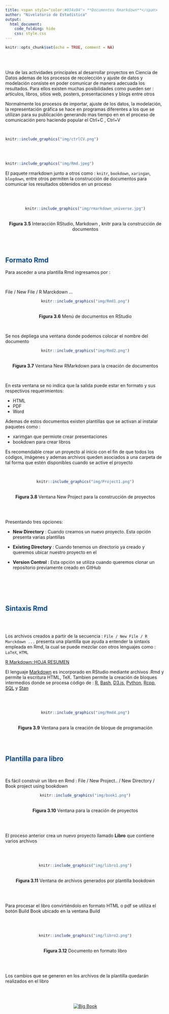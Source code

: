 ```yaml
---
title: <span style="color:#034a94"> **Documentos Rmarkdown**</span>
author: "Nivelatorio de Estadística"
output:
  html_document:
    code_folding: hide
    css: style.css
---
```


```r
knitr::opts_chunk$set(echo = TRUE, comment = NA)
```

<br/><br/>

Una de las actividades principales al desarrollar proyectos en Ciencia de Datos ademas de los procesos de recolección y ajuste de datos y modelación consiste en poder comunicar de manera adecuada los resultados. Para ellos existen muchas posibilidades como pueden ser : artículos, libros, sitios web, posters, presentaciones y blogs entre otros 

Normalmente los procesos de importar, ajuste de los datos, la modelación, la representación gráfica se hace en programas diferentes a los que se utilizan para su publicación generando mas tiempo en en el proceso de comunicación pero haciendo popular el Ctrl+C , Ctrl+V

<br/>

```r
knitr::include_graphics("img/ctrlCV.png")
```
  

<br/><br/>

<div class="row">
  <div class="col-sm-2">
  

```r
knitr::include_graphics("img/Rmd.jpeg")
```
</div>
<div class="col-sm-10">

El paquete rmarkdown junto a otros como : `knitr`, `bookdown`, `xaringan`, `blogdown`, entre otros permiten la construcción de documentos para comunicar los resultados obtenidos en un proceso 

</div>
</div>



<br/><br/>

<center>
```r
knitr::include_graphics("img/rmarkdown_universe.jpg")
```
<br/>
**Figura 3.5**  Interacción RStudio, Markdown , knitr para la construcción de documentos 
</center>

<br/><br/>

## <span style="color:#034a94">**Formato Rmd**</span>

Para asceder a una plantilla Rmd ingresamos por :

<br/>

File / New File / R Marckdown ...

<center>
```r
knitr::include_graphics("img/Rmd1.png")
```
<br/>
**Figura 3.6** Menú de documentos en RStudio
</center>

<br/>

Se nos depliega una ventana donde podemos colocar el nombre del documento 

<center>
```r
knitr::include_graphics("img/Rmd2.png")
```
<br/>
**Figura 3.7** Ventana New RMarkdown para la creación de documentos
</center>
<br/>

En esta ventana se no indica que la salida puede estar en formato y sus respectivos requerimientos:

+ HTML 
+ PDF  
+ Word 

Ademas de estos documentos existen plantillas que se activan al instalar paquetes como :

* xarimgan que permiote crear presentaciones
* bookdown para crear libros

Es recomendable crear un proyecto al inicio con el fin de que todos los códigos, imágenes y ademas archivos queden asociados a una carpeta de tal forma que estén disponibles cuando se active el proyecto

<br/>

<center>
```r
knitr::include_graphics("img/Project1.png")
```
<br/>
**Figura 3.8** Ventana New Project para la construcción de proyectos 
</center>


<br><br/>

Presentando tres opciones:

* **New Directory** : Cuando creamos un nuevo proyecto. Esta opción presenta varias plantillas 

* **Existing Directory** : Cuando tenemos un directorio ya creado y queremos ubicar nuestro proyecto en el

* **Version Control** : Esta opción se utiliza cuando queremos clonar un repositorio previamente creado en GitHub

<br/><br/>



<br/>

## <span style="color:#034a94">**Sintaxis Rmd**</span>

<br/><br/>

Los archivos creados a partir de la secuencia : `File / New File / R Marckdown ...` presenta una plantilla que ayuda a entender la sintaxis empleada en Rmd, la cual se puede mezclar con otros lenguajes como : `LaTeX`, `HTML`

[R Markdown::HOJA RESUMEN](https://rmarkdown.rstudio.com/lesson-15.HTML)

El lenguaje [Markdown](https://en.wikipedia.org/wiki/Markdown) es incorporado en RStudio mediante archivos .Rmd  y permite la escritura HTML, TeX. Tambien permite la creación de bloques intermedios donde se procesa código de : [R](https://www.r-project.org/), [Bash](https://es.wikipedia.org/wiki/Bash), [D3.js](https://en.wikipedia.org/wiki/D3.js), [Python](https://www.python.org/), [Rcpp](https://www.rcpp.org/),
[SQL](https://es.wikipedia.org/wiki/SQL) y [Stan](https://mc-stan.org/)

<br/><br/>

<center>
```r
knitr::include_graphics("img/Rmd4.png")
```
<br/>
**Figura 3.9** Ventana para la creación de bloque de programación
</center>

<br/><br/>



## <span style="color:#034a94">**Plantilla para libro**</span>

<br/>

Es fácil construir un libro en Rmd : File / New Project.. / New Directory /  Book project using bookdown

<center>
```r
knitr::include_graphics("img/book1.png")
```
<br/>
**Figura 3.10** Ventana para la creación de proyectos
</center>

<br/><br/>

El proceso anterior crea un nuevo proyecto llamado **Libro** que contiene varios archivos

<br/><br/>


<center>
```r
knitr::include_graphics("img/libro1.png")
```
<br/>
**Figura 3.11** Ventana de archivos generados por plantilla bookdown
</center>

<br/><br/>

Para procesar el libro convirtiéndolo en formato HTML o pdf se utiliza el botón Build Book ubicado en la ventana Build

<br/><br/>

<center>
```r
knitr::include_graphics("img/libro2.png")
```
<br/>
**Figura 3.12** Documento en formato libro 
</center>


<br/><br/>

Los cambios que se generen en los archivos de la plantilla quedarán realizados en el libro



<br/><br/>

<center>
[<img src="img/BigBook.png" alt="Big Book">](https://www.bigbookofr.com/index.html)
</center>
